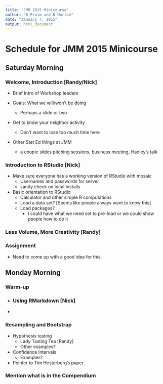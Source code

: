 ```yaml
---
title: "JMM 2015 Minicourse"
author: "R Pruim and N Horton"
date: "January 7, 2015"
output: html_document
---
```



# Schedule for JMM 2015 Minicourse

## Saturday Morning

### Welcome, Introduction [Randy/Nick]
  
  * Brief Intro of Workshop leaders
    
  * Goals:  What we will/won't be doing
    * Perhaps a slide or two
      
  * Get to know your neighbor activity
      * Don't want to lose too much time here
      
  * Other Stat Ed things at JMM
    * a couple slides pitching sessions, business meeting, Hadley's talk
      
    
      
### Introduction to RStudio [Nick]
  * Make sure everyone has a working version of RStudio with mosaic
    * Usernames and passwords for server
    * sanity check on local installs
  * Basic orientation to RStudio
    * Calculator and other simple R computations
    * Load a data set?  [Seems like people always want to know this]
    * Load packages?
      * I could have what we need set to pre-load or we could show people how to do it
      
### Less Volume, More Creativity [Randy]
  
### Assignment

  * Need to come up with a good idea for this.

## Monday Morning

### Warm-up
  * 
### Using RMarkdown [Nick]
  * 
  
### Resampling and Bootstrap
  * Hypothesis testing
     * Lady Tasting Tea [Randy]
     * Other examples?
     
  * Confidence Intervals
    * Examples?
    
  * Pointer to Tim Hesterberg's paper

### Mention what is in the Compendium
    


